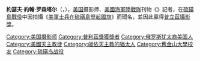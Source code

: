 {{Unreferenced|time=2016-05-20T03:59:08+00:00}}
{{noteTA
|1=zh-hans:普利策; zh-hant:普立茲;
}}
{{Infobox person
| name           = 乔·罗森塔尔
| image          = JoeRosenthal1990.jpg
| image_size     = 250px
| native name    = Joe Rosenthal
| date_of_birth  = {{birth date|1911|10|9}} 
| place_of_birth = {{USA}}[[华盛顿|华盛顿]][[哥伦比亚特区|哥伦比亚特区]] 
| date_of_death  = {{death date and age|2006|8|19|1911|10|9}}
| death_place    = {{USA}}[[加利福尼亞州|加利福尼亞州]][[馬林縣|馬林縣]][[諾瓦托_(加利福尼亞州)|諾瓦托]]
| occupation     = 摄影师<br />記者
}}
'''約瑟夫·約翰·罗森塔尔'''（{{lang-en|'''Joseph John Rosenthal'''}}，{{bd|1911年|10月9日|2006年|8月20日|catIdx=Rosenthal, Joe}}），[[美国|美国]]摄影师、[[美國海軍陸戰隊|美國海軍陸戰隊]]刊物《{{Link-en|皮領雜誌|Leatherneck Magazine}}》記者，在[[硫磺岛战役|硫磺島戰役]]中因拍攝《[[美軍士兵在硫磺島豎起國旗|美軍士兵在硫磺島豎起國旗]]》而聞名，並因此贏得[[普利策奖|普立茲攝影獎]]。

{{Authority control}}
{{美國人物小作品}}
{{DEFAULTSORT:Rosenthal, Joe}}

[[Category:美国摄影师|Category:美国摄影师]]
[[Category:普利茲獎獲獎者|Category:普利茲獎獲獎者]]
[[Category:俄罗斯犹太裔美国人|Category:俄罗斯犹太裔美国人]]
[[Category:美國天主教徒|Category:美國天主教徒]]
[[Category:皈依天主教的猶太人|Category:皈依天主教的猶太人]]
[[Category:舊金山大學校友|Category:舊金山大學校友]]
[[Category:硫磺岛战役|Category:硫磺岛战役]]
